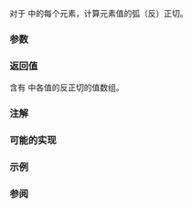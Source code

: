 {{cpp/title|atan{{small|(std::valarray)}}}}
{{cpp/numeric/valarray/navbar}}
{{ddcl|header=valarray|1=
template&lt; class T &gt;
valarray&lt;T&gt; atan( const valarray&lt;T&gt;&amp; va );
}}

对于 {{c|va}} 中的每个元素，计算元素值的弧（反）正切。

===参数===
{{par begin}}
{{par|va|要应用操作到的值数组}}
{{par end}}

===返回值===
含有 {{c|va}} 中各值的反正切的值数组。

===注解===
{{cpp/numeric/valarray/notes unq|atan}}

{{cpp/numeric/valarray/notes ret|atan}}

===可能的实现===
{{cpp/numeric/valarray/impl|atan}}

===示例===
{{example
|code=
#include &lt;algorithm&gt;
#include &lt;cmath&gt;
#include &lt;iostream&gt;
#include &lt;valarray&gt;

auto show = [](char const* title, const std::valarray&lt;float&gt;&amp; va)
{
    std::cout &lt;&lt; title &lt;&lt; " :";
    std::for_each(std::begin(va), std::end(va), 
        [](const float x) { std::cout &lt;&lt; "  " &lt;&lt; std::fixed &lt;&lt; x; });
    std::cout &lt;&lt; '\n';
};

int main()
{
    const std::valarray&lt;float&gt; x = {.1f, .3f, .6f, .9f};
    const std::valarray&lt;float&gt; f = std::atan(x);
    const std::valarray&lt;float&gt; g = std::tan(f);

    show("x          ", x);
    show("f = atan(x)", f);
    show("g = tan(f) ", g);
}
|output=
x           :  0.100000  0.300000  0.600000  0.900000
f = atan(x) :  0.099669  0.291457  0.540420  0.732815
g = tan(f)  :  0.100000  0.300000  0.600000  0.900000
}}

===参阅===
{{dsc begin}}
{{dsc inc|cpp/numeric/valarray/dsc asin}}
{{dsc inc|cpp/numeric/valarray/dsc acos}}
{{dsc inc|cpp/numeric/valarray/dsc atan2}}
{{dsc inc|cpp/numeric/valarray/dsc tan}}
{{dsc inc|cpp/numeric/math/dsc atan}}
{{dsc inc|cpp/numeric/complex/dsc atan}}
{{dsc end}}

{{langlinks|de|en|es|fr|it|ja|pt|ru}}